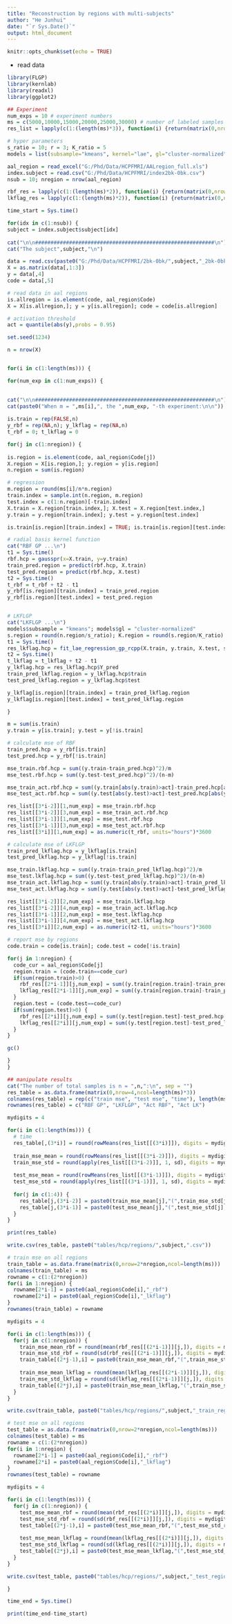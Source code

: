 ```yaml
---
title: "Reconstruction by regions with multi-subjects"
author: "He Junhui"
date: "`r Sys.Date()`"
output: html_document
---
```


```r
knitr::opts_chunk$set(echo = TRUE)
```


+ read data 

```r
library(FLGP)
library(kernlab)
library(readxl)
library(ggplot2)
```

```r
## Experiment
num_exps = 10 # experiment numbers
ms = c(5000,10000,15000,20000,25000,30000) # number of labeled samples
res_list = lapply(c(1:(length(ms)*3)), function(i) {return(matrix(0,nrow=4,ncol=num_exps))})
```

```r
# hyper parameters
s_ratio = 10; r = 3; K_ratio = 5
models = list(subsample="kmeans", kernel="lae", gl="cluster-normalized", root=TRUE)
```

```r
aal_region = read_excel("G:/Phd/Data/HCPFMRI/AALregion_full.xls")
index.subject = read.csv("G:/Phd/Data/HCPFMRI/index2bk-0bk.csv")
nsub = 10; nregion = nrow(aal_region)
```

```r
rbf_res = lapply(c(1:(length(ms)*2)), function(i) {return(matrix(0,nrow=nregion,ncol=num_exps))})
lkflag_res = lapply(c(1:(length(ms)*2)), function(i) {return(matrix(0,nrow=nregion,ncol=num_exps))})
```


```r
time_start = Sys.time()

for(idx in c(1:nsub)) {
subject = index.subject$subject[idx]
  
cat("\n\n##########################################################\n")  
cat("The subject",subject,"\n")

data = read.csv(paste0("G:/Phd/Data/HCPFMRI/2bk-0bk/",subject,"_2bk-0bk.csv"))
X = as.matrix(data[,1:3])
y = data[,4]
code = data[,5]

# read data in aal regions
is.allregion = is.element(code, aal_region$Code)
X = X[is.allregion,]; y = y[is.allregion]; code = code[is.allregion]

# activation threshold
act = quantile(abs(y),probs = 0.95)

set.seed(1234)

n = nrow(X)


for(i in c(1:length(ms))) {

for(num_exp in c(1:num_exps)) {
  

cat("\n\n##########################################################\n")  
cat(paste0("When m = ",ms[i],", the ",num_exp, "-th experiment:\n\n"))
  
is.train = rep(FALSE,n)
y_rbf = rep(NA,n); y_lkflag = rep(NA,n)
t_rbf = 0; t_lkflag = 0

for(j in c(1:nregion)) {
  
is.region = is.element(code, aal_region$Code[j])
X.region = X[is.region,]; y.region = y[is.region]
n.region = sum(is.region)

# regression
m.region = round(ms[i]/n*n.region)
train.index = sample.int(n.region, m.region)
test.index = c(1:n.region)[-train.index]
X.train = X.region[train.index,]; X.test = X.region[test.index,]
y.train = y.region[train.index]; y.test = y.region[test.index]

is.train[is.region][train.index] = TRUE; is.train[is.region][test.index] = FALSE

# radial basis kernel function
cat("RBF GP ...\n")
t1 = Sys.time()
rbf.hcp = gausspr(x=X.train, y=y.train)
train_pred.region = predict(rbf.hcp, X.train)
test_pred.region = predict(rbf.hcp, X.test)
t2 = Sys.time()
t_rbf = t_rbf + t2 - t1
y_rbf[is.region][train.index] = train_pred.region
y_rbf[is.region][test.index] = test_pred.region


# LKFLGP
cat("LKFLGP ...\n")
models$subsample = "kmeans"; models$gl = "cluster-normalized"
s.region = round(n.region/s_ratio); K.region = round(s.region/K_ratio)
t1 = Sys.time()
res_lkflag.hcp = fit_lae_regression_gp_rcpp(X.train, y.train, X.test, s.region, r, K.region, models = models)
t2 = Sys.time()
t_lkflag = t_lkflag + t2 - t1
y_lkflag.hcp = res_lkflag.hcp$Y_pred
train_pred_lkflag.region = y_lkflag.hcp$train
test_pred_lkflag.region = y_lkflag.hcp$test

y_lkflag[is.region][train.index] = train_pred_lkflag.region
y_lkflag[is.region][test.index] = test_pred_lkflag.region

}

m = sum(is.train)
y.train = y[is.train]; y.test = y[!is.train]

# calculate mse of RBF
train_pred.hcp = y_rbf[is.train]
test_pred.hcp = y_rbf[!is.train]

mse_train.rbf.hcp = sum((y.train-train_pred.hcp)^2)/m
mse_test.rbf.hcp = sum((y.test-test_pred.hcp)^2)/(n-m)

mse_train_act.rbf.hcp = sum((y.train[abs(y.train)>act]-train_pred.hcp[abs(y.train)>act])^2)/sum(abs(y.train)>act)
mse_test_act.rbf.hcp = sum((y.test[abs(y.test)>act]-test_pred.hcp[abs(y.test)>act])^2)/sum(abs(y.test)>act)

res_list[[3*i-2]][1,num_exp] = mse_train.rbf.hcp
res_list[[3*i-2]][3,num_exp] = mse_train_act.rbf.hcp
res_list[[3*i-1]][1,num_exp] = mse_test.rbf.hcp
res_list[[3*i-1]][3,num_exp] = mse_test_act.rbf.hcp
res_list[[3*i]][1,num_exp] = as.numeric(t_rbf, units="hours")*3600

# calculate mse of LKFLGP
train_pred_lkflag.hcp = y_lkflag[is.train]
test_pred_lkflag.hcp = y_lkflag[!is.train]

mse_train.lkflag.hcp = sum((y.train-train_pred_lkflag.hcp)^2)/m
mse_test.lkflag.hcp = sum((y.test-test_pred_lkflag.hcp)^2)/(n-m)
mse_train_act.lkflag.hcp = sum((y.train[abs(y.train)>act]-train_pred_lkflag.hcp[abs(y.train)>act])^2)/sum(abs(y.train)>act)
mse_test_act.lkflag.hcp = sum((y.test[abs(y.test)>act]-test_pred_lkflag.hcp[abs(y.test)>act])^2)/sum(abs(y.test)>act)

res_list[[3*i-2]][2,num_exp] = mse_train.lkflag.hcp
res_list[[3*i-2]][4,num_exp] = mse_train_act.lkflag.hcp
res_list[[3*i-1]][2,num_exp] = mse_test.lkflag.hcp
res_list[[3*i-1]][4,num_exp] = mse_test_act.lkflag.hcp
res_list[[3*i]][2,num_exp] = as.numeric(t2-t1, units="hours")*3600

# report mse by regions
code.train = code[is.train]; code.test = code[!is.train]

for(j in 1:nregion) {
  code_cur = aal_region$Code[j]
  region.train = (code.train==code_cur)
  if(sum(region.train)>0) {
    rbf_res[[2*i-1]][j,num_exp] = sum((y.train[region.train]-train_pred.hcp[region.train])^2)/sum(region.train)
    lkflag_res[[2*i-1]][j,num_exp] = sum((y.train[region.train]-train_pred_lkflag.hcp[region.train])^2)/sum(region.train)
  }
  region.test = (code.test==code_cur)
  if(sum(region.test)>0) {
    rbf_res[[2*i]][j,num_exp] = sum((y.test[region.test]-test_pred.hcp[region.test])^2)/sum(region.test)
    lkflag_res[[2*i]][j,num_exp] = sum((y.test[region.test]-test_pred_lkflag.hcp[region.test])^2)/sum(region.test)
  }
}

gc()

}
}

## manipulate results
cat("The number of total samples is n = ",n,":\n", sep = "")
res_table = as.data.frame(matrix(0,nrow=4,ncol=length(ms)*3))
colnames(res_table) = rep(c("train mse", "test mse", "time"), length(ms))
rownames(res_table) = c("RBF GP", "LKFLGP", "Act RBF", "Act LK")

mydigits = 4

for(i in c(1:length(ms))) {
  # time
  res_table[,(3*i)] = round(rowMeans(res_list[[(3*i)]]), digits = mydigits)
  
  train_mse_mean = round(rowMeans(res_list[[(3*i-2)]]), digits = mydigits)
  train_mse_std = round(apply(res_list[[(3*i-2)]], 1, sd), digits = mydigits)
  
  test_mse_mean = round(rowMeans(res_list[[(3*i-1)]]), digits = mydigits)
  test_mse_std = round(apply(res_list[[(3*i-1)]], 1, sd), digits = mydigits)
  
  for(j in c(1:4)) {
    res_table[j,(3*i-2)] = paste0(train_mse_mean[j],"(",train_mse_std[j],")")
    res_table[j,(3*i-1)] = paste0(test_mse_mean[j],"(",test_mse_std[j],")")
  }
}

print(res_table)

write.csv(res_table, paste0("tables/hcp/regions/",subject,".csv"))

# train mse on all regions
train_table = as.data.frame(matrix(0,nrow=2*nregion,ncol=length(ms)))
colnames(train_table) = ms
rowname = c(1:(2*nregion))
for(i in 1:nregion) {
  rowname[2*i-1] = paste0(aal_region$Code[i],"_rbf")
  rowname[2*i] = paste0(aal_region$Code[i],"_lkflag")
}
rownames(train_table) = rowname

mydigits = 4

for(i in c(1:length(ms))) {
  for(j in c(1:nregion)) {
    train_mse_mean_rbf = round(mean(rbf_res[[(2*i-1)]][j,]), digits = mydigits)
    train_mse_std_rbf = round(sd(rbf_res[[(2*i-1)]][j,]), digits = mydigits)
    train_table[(2*j-1),i] = paste0(train_mse_mean_rbf,"(",train_mse_std_rbf,")")
    
    train_mse_mean_lkflag = round(mean(lkflag_res[[(2*i-1)]][j,]), digits = mydigits)
    train_mse_std_lkflag = round(sd(lkflag_res[[(2*i-1)]][j,]), digits = mydigits)
    train_table[(2*j),i] = paste0(train_mse_mean_lkflag,"(",train_mse_std_lkflag,")")
  }
}

write.csv(train_table, paste0("tables/hcp/regions/",subject,"_train_region.csv"))

# test mse on all regions
test_table = as.data.frame(matrix(0,nrow=2*nregion,ncol=length(ms)))
colnames(test_table) = ms
rowname = c(1:(2*nregion))
for(i in 1:nregion) {
  rowname[2*i-1] = paste0(aal_region$Code[i],"_rbf")
  rowname[2*i] = paste0(aal_region$Code[i],"_lkflag")
}
rownames(test_table) = rowname

mydigits = 4

for(i in c(1:length(ms))) {
  for(j in c(1:nregion)) {
    test_mse_mean_rbf = round(mean(rbf_res[[(2*i)]][j,]), digits = mydigits)
    test_mse_std_rbf = round(sd(rbf_res[[(2*i)]][j,]), digits = mydigits)
    test_table[(2*j-1),i] = paste0(test_mse_mean_rbf,"(",test_mse_std_rbf,")")
    
    test_mse_mean_lkflag = round(mean(lkflag_res[[(2*i)]][j,]), digits = mydigits)
    test_mse_std_lkflag = round(sd(lkflag_res[[(2*i)]][j,]), digits = mydigits)
    test_table[(2*j),i] = paste0(test_mse_mean_lkflag,"(",test_mse_std_lkflag,")")
  }
}

write.csv(test_table, paste0("tables/hcp/regions/",subject,"_test_region.csv"))

}

time_end = Sys.time()
```

```r
print(time_end-time_start)
```


